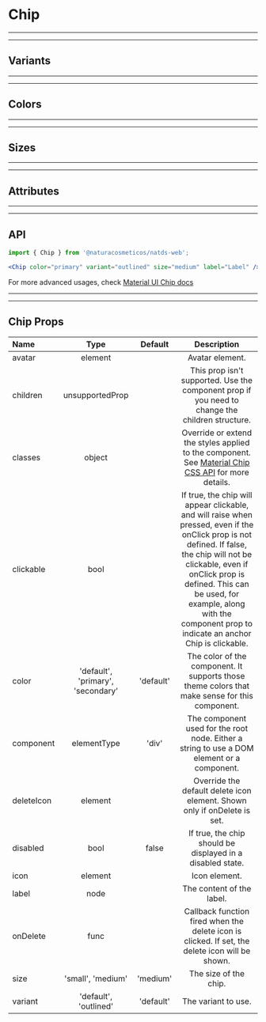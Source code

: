 
# Chip

---

---

## Variants

<Provider theme={themes.natura.light}>
  <ComponentWithLabel componentList={variants} />
</Provider>

---

---

## Colors

<Provider theme={themes.natura.light}>
  <ComponentWithLabel componentList={colors} />
</Provider>

---

---

## Sizes

<Provider theme={themes.natura.light}>
  <ComponentWithLabel componentList={sizes} />
</Provider>

---

---

## Attributes

<Provider theme={themes.natura.light}>
  <ComponentWithLabel componentList={attributes} />
</Provider>

---

---

## API

```jsx highlight-line="2"
import { Chip } from '@naturacosmeticos/natds-web';

<Chip color="primary" variant="outlined" size="medium" label="Label" />;
```

For more advanced usages, check [Material UI Chip docs](https://material-ui.com/components/chips/)

---

---

## Chip Props

| Name       |               Type                |  Default  |                                                                                                                                           Description                                                                                                                                           |
| :--------- | :-------------------------------: | :-------: | :---------------------------------------------------------------------------------------------------------------------------------------------------------------------------------------------------------------------------------------------------------------------------------------------: |
| avatar     |              element              |           |                                                                                                                                         Avatar element.                                                                                                                                         |
| children   |          unsupportedProp          |           |                                                                                                 This prop isn't supported. Use the component prop if you need to change the children structure.                                                                                                 |
| classes    |              object               |           |                                                                          Override or extend the styles applied to the component. See [Material Chip CSS API](https://material-ui.com/api/chip/#css) for more details.                                                                           |
| clickable  |               bool                |           | If true, the chip will appear clickable, and will raise when pressed, even if the onClick prop is not defined. If false, the chip will not be clickable, even if onClick prop is defined. This can be used, for example, along with the component prop to indicate an anchor Chip is clickable. |
| color      | 'default', 'primary', 'secondary' | 'default' |                                                                                                 The color of the component. It supports those theme colors that make sense for this component.                                                                                                  |
| component  |            elementType            |   'div'   |                                                                                                   The component used for the root node. Either a string to use a DOM element or a component.                                                                                                    |
| deleteIcon |              element              |           |                                                                                                            Override the default delete icon element. Shown only if onDelete is set.                                                                                                             |
| disabled   |               bool                |   false   |                                                                                                                   If true, the chip should be displayed in a disabled state.                                                                                                                    |
| icon       |              element              |           |                                                                                                                                          Icon element.                                                                                                                                          |
| label      |               node                |           |                                                                                                                                    The content of the label.                                                                                                                                    |
| onDelete   |               func                |           |                                                                                                 Callback function fired when the delete icon is clicked. If set, the delete icon will be shown.                                                                                                 |
| size       |         'small', 'medium'         | 'medium'  |                                                                                                                                      The size of the chip.                                                                                                                                      |
| variant    |       'default', 'outlined'       | 'default' |                                                                                                                                       The variant to use.                                                                                                                                       |
